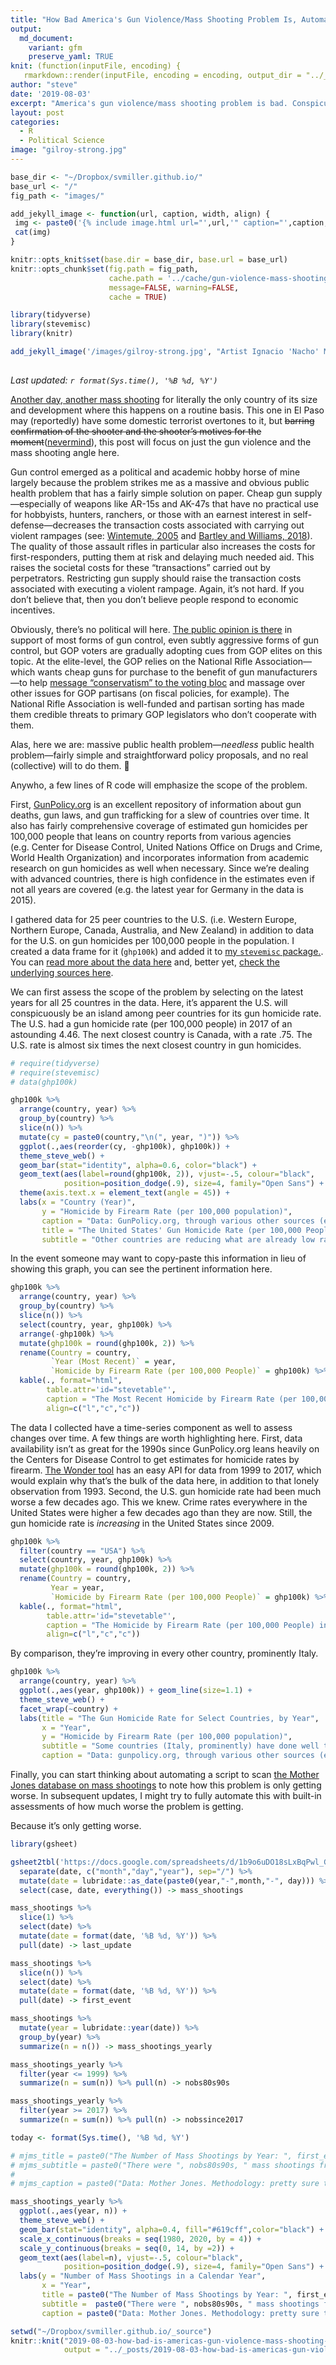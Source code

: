 ```yaml
---
title: "How Bad America's Gun Violence/Mass Shooting Problem Is, Automated with R Code"
output:
  md_document:
    variant: gfm
    preserve_yaml: TRUE
knit: (function(inputFile, encoding) {
   rmarkdown::render(inputFile, encoding = encoding, output_dir = "../_posts") })
author: "steve"
date: '2019-08-03'
excerpt: "America's gun violence/mass shooting problem is bad. Conspicuously bad and it's getting worse despite obvious soluations for which there's no political will."
layout: post
categories:
  - R
  - Political Science
image: "gilroy-strong.jpg"
---
```


```r

base_dir <- "~/Dropbox/svmiller.github.io/"
base_url <- "/"
fig_path <- "images/"

add_jekyll_image <- function(url, caption, width, align) {
 img <- paste0('{% include image.html url="',url,'" caption="',caption,'" width=',width,' align="',align,'" %}')
 cat(img)
}

knitr::opts_knit$set(base.dir = base_dir, base.url = base_url)
knitr::opts_chunk$set(fig.path = fig_path,
                      cache.path = '../cache/gun-violence-mass-shooting/',
                      message=FALSE, warning=FALSE,
                      cache = TRUE) 

library(tidyverse)
library(stevemisc)
library(knitr)
```



```r
 
add_jekyll_image('/images/gilroy-strong.jpg', "Artist Ignacio 'Nacho' Moya carries a sign he made during a vigil for the victims of the Gilroy Garlic Festival Shooting (Nhat V. Meyer/Bay Area News Group)", "400", "right")
 
```

*Last updated: `r format(Sys.time(), '%B %d, %Y')`*

[Another day, another mass shooting](https://www.cnn.com/2019/08/03/us/el-paso-shooting/index.html) for literally the only country of its size and development where this happens on a routine basis. This one in El Paso may (reportedly) have some domestic terrorist overtones to it, but ~~barring confirmation of the shooter and the shooter's motives for the moment~~([nevermind](https://www.nytimes.com/2019/08/03/us/patrick-crusius-el-paso-shooter-manifesto.html)), this post will focus on just the gun violence and the mass shooting angle here.

Gun control emerged as a political and academic hobby horse of mine largely because the problem strikes me as a massive and obvious public health problem that has a fairly simple solution on paper. Cheap gun supply---especially of weapons like AR-15s and AK-47s that have no practical use for hobbyists, hunters, ranchers, or those with an earnest interest in self-defense---decreases the transaction costs associated with carrying out violent rampages (see: [Wintemute, 2005](https://ucdavis.pure.elsevier.com/en/publications/guns-and-gun-violence) and [Bartley and Williams, 2018](https://events.iadb.org/events/handler/geteventdocument.ashx?AFCF784DCD0CBF43BE2C6862BF3344018A6A5CB902FA5578FDC3D0A580A830F93EB421FAAECD73D52562D8C42E362FA5853AE10D3E97D4160C156BD8B16088D305C031362E48EDD5)). The quality of those assault rifles in particular also increases the costs for first-responders, putting them at risk and delaying much needed aid. This raises the societal costs for these "transactions" carried out by perpetrators. Restricting gun supply should raise the transaction costs associated with executing a violent rampage. Again, it's not hard. If you don't believe that, then you don't believe people respond to economic incentives.

Obviously, there's no political will here. [The public opinion is there](http://svmiller.com/research/what-americans-really-think-about-gun-control/) in support of most forms of gun control, even subtly aggressive forms of gun control, but GOP voters are gradually adopting cues from GOP elites on this topic. At the elite-level, the GOP relies on the National Rifle Association---which wants cheap guns for purchase to the benefit of gun manufacturers---to help [message "conservatism" to the voting bloc](https://www.amazon.com/Guns-Democracy-Insurrectionist-Joshua-Horwitz/dp/0472033700) and massage over other issues for GOP partisans (on fiscal policies, for example). The National Rifle Association is well-funded and partisan sorting has made them credible threats to primary GOP legislators who don't cooperate with them.

Alas, here we are: massive public health problem---*needless* public health problem---fairly simple and straightforward policy proposals, and no real (collective) will to do them. 🤷

Anywho, a few lines of R code will emphasize the scope of the problem.

First, [GunPolicy.org](https://www.gunpolicy.org) is an excellent repository of information about gun deaths, gun laws, and gun trafficking for a slew of countries over time. It also has fairly comprehensive coverage of estimated gun homicides per 100,000 people that leans on country reports from various agencies (e.g. Center for Disease Control, United Nations Office on Drugs and Crime, World Health Organization) and incorporates information from academic research on gun homicides as well when necessary. Since we're dealing with advanced countries, there is high confidence in the estimates even if not all years are covered (e.g. the latest year for Germany in the data is 2015).




<!-- United Nations Office on Drugs and Crime data (see: [here](https://www.unodc.org/documents/data-and-analysis/statistics/Homicide/Homicides_by_firearms.xls)) will emphasize how the U.S. stands out among peer countries. I link to the spreadsheet in this post. It's an *ugly* spreadsheet that requires some tidying and eye-balling things in LibreOffice for slicing, but it can be done all the same. Do note: the data are mostly limited to 2009/2010 observations, not that it should meaningfully change the takeaway here. The U.S. will conspicuously be an island among peer countries (i.e. Canada, Australia, New Zealand, and Western/Northern Europe) for its homicide by firearm rate. -->

I gathered data for 25 peer countries to the U.S. (i.e. Western Europe, Northern Europe, Canada, Australia, and New Zealand) in addition to data for the U.S. on gun homicides per 100,000 people in the population. I created a data frame for it (`ghp100k`) and added it to [my `stevemisc` package.](https://github.com/svmiller/stevemisc). You can [read more about the data here](https://github.com/svmiller/stevemisc/blob/master/man/ghp100k.Rd) and, better yet, [check the underlying sources here](https://www.gunpolicy.org).

We can first assess the scope of the problem by selecting on the latest years for all 25 countres in the data. Here, it's apparent the U.S. will conspicuously be an island among peer countries for its gun homicide rate. The U.S. had a gun homicide rate (per 100,000 people) in 2017 of an astounding 4.46. The next closest country is Canada, with a rate .75. The U.S. rate is almost six times the next closest country in gun homicides.


```r
# require(tidyverse)
# require(stevemisc)
# data(ghp100k)

ghp100k %>%
  arrange(country, year) %>%
  group_by(country) %>%
  slice(n()) %>%
  mutate(cy = paste0(country,"\n(", year, ")")) %>%
  ggplot(.,aes(reorder(cy, -ghp100k), ghp100k)) +
  theme_steve_web() +
  geom_bar(stat="identity", alpha=0.6, color="black") +
  geom_text(aes(label=round(ghp100k, 2)), vjust=-.5, colour="black",
            position=position_dodge(.9), size=4, family="Open Sans") +
  theme(axis.text.x = element_text(angle = 45)) +
  labs(x = "Country (Year)",
       y = "Homicide by Firearm Rate (per 100,000 population)",
       caption = "Data: GunPolicy.org, through various other sources (e.g. UNODC, CDC, WHO).",
       title = "The United States' Gun Homicide Rate (per 100,000 People) is Almost Six Times The Next Closest Peer Country",
       subtitle = "Other countries are reducing what are already low rates. The U.S. rate is only increasing.")

```

In the event someone may want to copy-paste this information in lieu of showing this graph, you can see the pertinent information here.

```r
ghp100k %>%
  arrange(country, year) %>%
  group_by(country) %>%
  slice(n()) %>%
  select(country, year, ghp100k) %>%
  arrange(-ghp100k) %>%
  mutate(ghp100k = round(ghp100k, 2)) %>%
  rename(Country = country,
         `Year (Most Recent)` = year,
         `Homicide by Firearm Rate (per 100,000 People)` = ghp100k) %>%
  kable(., format="html",
        table.attr='id="stevetable"',
        caption = "The Most Recent Homicide by Firearm Rate (per 100,000 People) for the U.S. and Select Peer Countries",
        align=c("l","c","c"))
```

The data I collected have a time-series component as well to assess changes over time. A few things are worth highlighting here. First, data availability isn't as great for the 1990s since GunPolicy.org leans heavily on the Centers for Disease Control to get estimates for homicide rates by firearm. [The Wonder tool](https://wonder.cdc.gov/ucd-icd10.html) has an easy API for data from 1999 to 2017, which would explain why that's the bulk of the data here, in addition to that lonely observation from 1993. Second, the U.S. gun homicide rate had been much worse a few decades ago. This we knew. Crime rates everywhere in the United States were higher a few decades ago than they are now.  Still, the gun homicide rate is *increasing* in the United States since 2009. 

```r
ghp100k %>%
  filter(country == "USA") %>%
  select(country, year, ghp100k) %>%
  mutate(ghp100k = round(ghp100k, 2)) %>%
  rename(Country = country,
         Year = year,
         `Homicide by Firearm Rate (per 100,000 People)` = ghp100k) %>%
  kable(., format="html",
        table.attr='id="stevetable"',
        caption = "The Homicide by Firearm Rate (per 100,000 People) in the United States, 1993 to 2017",
        align=c("l","c","c"))
```

By comparison, they're improving in every other country, prominently Italy.

```r

ghp100k %>%
  arrange(country, year) %>%
  ggplot(.,aes(year, ghp100k)) + geom_line(size=1.1) +
  theme_steve_web() +
  facet_wrap(~country) +
  labs(title = "The Gun Homicide Rate for Select Countries, by Year",
       x = "Year",
       y = "Homicide by Firearm Rate (per 100,000 population)",
       subtitle = "Some countries (Italy, prominently) have done well to address gun violence over time. It's only increased in the U.S. since 2009.",
       caption = "Data: gunpolicy.org, through various other sources (e.g. UNODC, CDC, WHO).")

```

Finally, you can start thinking about automating a script to scan [the Mother Jones database on mass shootings](https://www.motherjones.com/politics/2012/12/mass-shootings-mother-jones-full-data/) to note how this problem is only getting worse. In subsequent updates, I might try to fully automate this with built-in assessments of how much worse the problem is getting.

Because it's only getting worse.

```r

library(gsheet)

gsheet2tbl('https://docs.google.com/spreadsheets/d/1b9o6uDO18sLxBqPwl_Gh9bnhW-ev_dABH83M5Vb5L8o/htmlview?sle=true#gid=0') %>%
  separate(date, c("month","day","year"), sep="/") %>%
  mutate(date = lubridate::as_date(paste0(year,"-",month,"-", day))) %>%
  select(case, date, everything()) -> mass_shootings

mass_shootings %>% 
  slice(1) %>%
  select(date) %>% 
  mutate(date = format(date, '%B %d, %Y')) %>% 
  pull(date) -> last_update

mass_shootings %>% 
  slice(n()) %>%
  select(date) %>% 
  mutate(date = format(date, '%B %d, %Y')) %>% 
  pull(date) -> first_event

mass_shootings %>%
  mutate(year = lubridate::year(date)) %>%
  group_by(year) %>%
  summarize(n = n()) -> mass_shootings_yearly

mass_shootings_yearly %>%
  filter(year <= 1999) %>%
  summarize(n = sum(n)) %>% pull(n) -> nobs80s90s

mass_shootings_yearly %>%
  filter(year >= 2017) %>%
  summarize(n = sum(n)) %>% pull(n) -> nobssince2017

today <- format(Sys.time(), '%B %d, %Y')

# mjms_title = paste0("The Number of Mass Shootings by Year: ", first_event, " Through ", last_update)
# mjms_subtitle = paste0("There were ", nobs80s90s, " mass shootings from 1982 to 1999. There have already been ", nobssince2017, " from 2017 through ", last_update,".")
# 
# mjms_caption = paste0("Data: Mother Jones. Methodology: pretty sure these are shooting incidents in which at least three people died. Earlier classifications of mass shootings counted four or more casualties, if I recall correctly.\nIf I'm updating this plot, it likely means there was another mass shooting today, ", today, ".")

mass_shootings_yearly %>%
  ggplot(.,aes(year, n)) +
  theme_steve_web() +
  geom_bar(stat="identity", alpha=0.4, fill="#619cff",color="black") +
  scale_x_continuous(breaks = seq(1980, 2020, by = 4)) +
  scale_y_continuous(breaks = seq(0, 14, by =2)) +
  geom_text(aes(label=n), vjust=-.5, colour="black",
            position=position_dodge(.9), size=4, family="Open Sans") +
  labs(y = "Number of Mass Shootings in a Calendar Year",
       x = "Year",
       title = paste0("The Number of Mass Shootings by Year: ", first_event, " Through ", last_update),
       subtitle =  paste0("There were ", nobs80s90s, " mass shootings from 1982 to 1999. There have already been ", nobssince2017, " from 2017 through ", last_update,"."), 
       caption = paste0("Data: Mother Jones. Methodology: pretty sure these are shooting incidents in which at least three people died. Earlier classifications of mass shootings counted four or more casualties, if I recall correctly.\nIf I'm updating this plot, it likely means there was another mass shooting today, ", today, "."))
```

```r
setwd("~/Dropbox/svmiller.github.io/_source")
knitr::knit("2019-08-03-how-bad-is-americas-gun-violence-mass-shooting-problem-in-a-few-lines-of-r-code.Rmd",
            output = "../_posts/2019-08-03-how-bad-is-americas-gun-violence-mass-shooting-problem-in-a-few-lines-of-r-code.md")
```